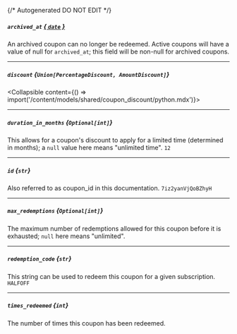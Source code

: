 {/* Autogenerated DO NOT EDIT  */}

##### `archived_at` [*{ `date` }*](https://docs.python.org/3/library/datetime.html#date-objects)
An archived coupon can no longer be redeemed. Active coupons will have a value of null for `archived_at`; this field will be non-null for archived coupons.

---
##### `discount` *{`Union[PercentageDiscount, AmountDiscount]`}*
<Collapsible content={() => import('/content/models/shared/coupon_discount/python.mdx')}>
</Collapsible>

---
##### `duration_in_months` *{`Optional[int]`}*
This allows for a coupon's discount to apply for a limited time (determined in months); a `null` value here means "unlimited time".
`12`

---
##### `id` *{`str`}*
Also referred to as coupon_id in this documentation.
`7iz2yanVjQoBZhyH`

---
##### `max_redemptions` *{`Optional[int]`}*
The maximum number of redemptions allowed for this coupon before it is exhausted; `null` here means "unlimited".

---
##### `redemption_code` *{`str`}*
This string can be used to redeem this coupon for a given subscription.
`HALFOFF`

---
##### `times_redeemed` *{`int`}*
The number of times this coupon has been redeemed.

